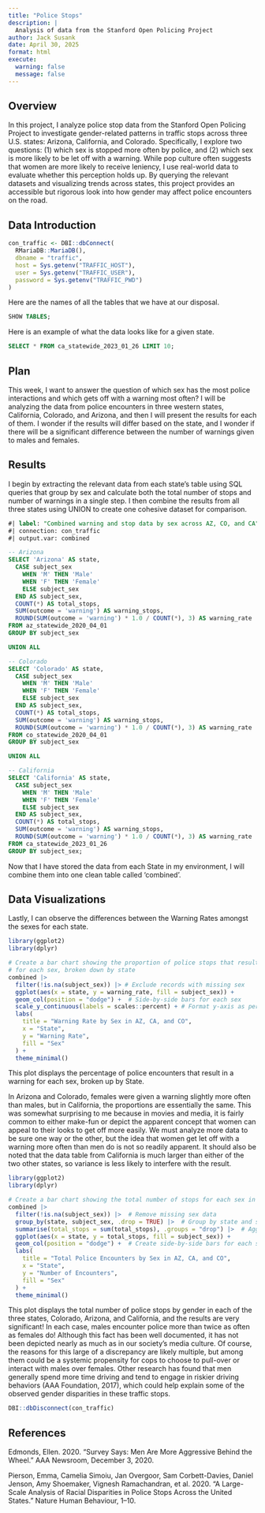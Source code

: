 ```yaml
---
title: "Police Stops"
description: |
  Analysis of data from the Stanford Open Policing Project
author: Jack Susank
date: April 30, 2025
format: html
execute:
  warning: false
  message: false
---
```


## Overview ##

In this project, I analyze police stop data from the Stanford Open Policing Project to investigate gender-related patterns in traffic stops across three U.S. states: Arizona, California, and Colorado. Specifically, I explore two questions: (1) which sex is stopped more often by police, and (2) which sex is more likely to be let off with a warning. While pop culture often suggests that women are more likely to receive leniency, I use real-world data to evaluate whether this perception holds up. By querying the relevant datasets and visualizing trends across states, this project provides an accessible but rigorous look into how gender may affect police encounters on the road.

## Data Introduction ##

```r
con_traffic <- DBI::dbConnect(
  RMariaDB::MariaDB(),
  dbname = "traffic",
  host = Sys.getenv("TRAFFIC_HOST"),
  user = Sys.getenv("TRAFFIC_USER"),
  password = Sys.getenv("TRAFFIC_PWD")
)
```

Here are the names of all the tables that we have at our disposal.

```sql
SHOW TABLES;
```

Here is an example of what the data looks like for a given state. 

```sql
SELECT * FROM ca_statewide_2023_01_26 LIMIT 10;
```

## Plan ##

This week, I want to answer the question of which sex has the most police interactions and which gets off with a warning most often? I will be analyzing the data from police encounters in three western states, California, Colorado, and Arizona, and then I will present the results for each of them. I wonder if the results will differ based on the state, and I wonder if there will be a significant difference between the number of warnings given to males and females. 



## Results ##
I begin by extracting the relevant data from each state's table using SQL queries that group by sex and calculate both the total number of stops and number of warnings in a single step. I then combine the results from all three states using UNION to create one cohesive dataset for comparison.

```sql
#| label: "Combined warning and stop data by sex across AZ, CO, and CA"
#| connection: con_traffic
#| output.var: combined

-- Arizona
SELECT 'Arizona' AS state,
  CASE subject_sex
    WHEN 'M' THEN 'Male'
    WHEN 'F' THEN 'Female'
    ELSE subject_sex
  END AS subject_sex,
  COUNT(*) AS total_stops,
  SUM(outcome = 'warning') AS warning_stops,
  ROUND(SUM(outcome = 'warning') * 1.0 / COUNT(*), 3) AS warning_rate
FROM az_statewide_2020_04_01
GROUP BY subject_sex

UNION ALL

-- Colorado
SELECT 'Colorado' AS state,
  CASE subject_sex
    WHEN 'M' THEN 'Male'
    WHEN 'F' THEN 'Female'
    ELSE subject_sex
  END AS subject_sex,
  COUNT(*) AS total_stops,
  SUM(outcome = 'warning') AS warning_stops,
  ROUND(SUM(outcome = 'warning') * 1.0 / COUNT(*), 3) AS warning_rate
FROM co_statewide_2020_04_01
GROUP BY subject_sex

UNION ALL

-- California
SELECT 'California' AS state,
  CASE subject_sex
    WHEN 'M' THEN 'Male'
    WHEN 'F' THEN 'Female'
    ELSE subject_sex
  END AS subject_sex,
  COUNT(*) AS total_stops,
  SUM(outcome = 'warning') AS warning_stops,
  ROUND(SUM(outcome = 'warning') * 1.0 / COUNT(*), 3) AS warning_rate
FROM ca_statewide_2023_01_26
GROUP BY subject_sex;
```


Now that I have stored the data from each State in my environment, I will combine them into one clean table called 'combined'.


## Data Visualizations ##

Lastly, I can observe the differences between the Warning Rates amongst the sexes for each state. 


```r
library(ggplot2)
library(dplyr)

# Create a bar chart showing the proportion of police stops that resulted in a warning
# for each sex, broken down by state
combined |>
  filter(!is.na(subject_sex)) |> # Exclude records with missing sex
  ggplot(aes(x = state, y = warning_rate, fill = subject_sex)) +
  geom_col(position = "dodge") +  # Side-by-side bars for each sex
  scale_y_continuous(labels = scales::percent) + # Format y-axis as percentages
  labs(
    title = "Warning Rate by Sex in AZ, CA, and CO",
    x = "State",
    y = "Warning Rate",
    fill = "Sex"
  ) +
  theme_minimal()
```

This plot displays the percentage of police encounters that result in a warning for each sex, broken up by State. 


In Arizona and Colorado, females were given a warning slightly more often than males, but in California, the proportions are essentially the same. This was somewhat surprising to me because in movies and media, it is fairly common to either make-fun or depict the apparent concept that women can appeal to their looks to get off more easily. We must analyze more data to be sure one way or the other, but the idea that women get let off with a warning more often than men do is not so readily apparent. It should also be noted that the data table from California is much larger than either of the two other states, so variance is less likely to interfere with the result. 



```r
library(ggplot2)
library(dplyr)

# Create a bar chart showing the total number of stops for each sex in each state
combined |>
  filter(!is.na(subject_sex)) |>  # Remove missing sex data
  group_by(state, subject_sex, .drop = TRUE) |>  # Group by state and sex
  summarise(total_stops = sum(total_stops), .groups = "drop") |>  # Aggregate stop counts
  ggplot(aes(x = state, y = total_stops, fill = subject_sex)) + 
  geom_col(position = "dodge") +  # Create side-by-side bars for each sex
  labs(
    title = "Total Police Encounters by Sex in AZ, CA, and CO",
    x = "State",
    y = "Number of Encounters",
    fill = "Sex" 
  ) +
  theme_minimal()
```


This plot displays the total number of police stops by gender in each of the three states, Colorado, Arizona, and California, and the results are very significant! In each case, males encounter police more than twice as often as females do! Although this fact has been well documented, it has not been depicted nearly as much as in our society's media culture. Of course, the reasons for this large of a discrepancy are likely multiple, but among them could be a systemic propensity for cops to choose to pull-over or interact with males over females. Other research has found that men generally spend more time driving and tend to engage in riskier driving behaviors (AAA Foundation, 2017), which could help explain some of the observed gender disparities in these traffic stops.



```r
DBI::dbDisconnect(con_traffic)
```




## References ##

Edmonds, Ellen. 2020. “Survey Says: Men Are More Aggressive Behind the Wheel.” AAA Newsroom, December 3, 2020.

Pierson, Emma, Camelia Simoiu, Jan Overgoor, Sam Corbett-Davies, Daniel Jenson, Amy Shoemaker, Vignesh Ramachandran, et al. 2020. “A Large-Scale Analysis of Racial Disparities in Police Stops Across the United States.” Nature Human Behaviour, 1–10.
